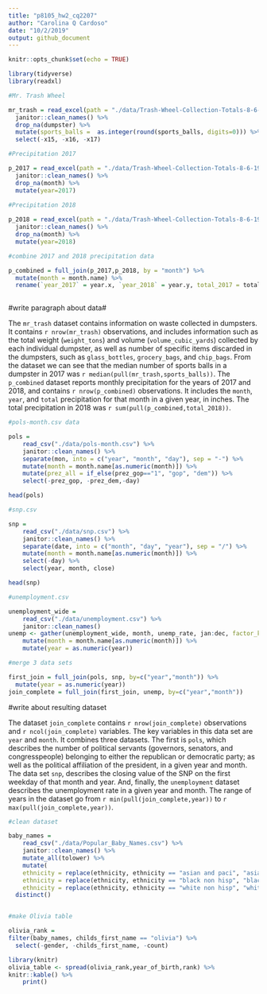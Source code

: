 ```yaml
---
title: "p8105_hw2_cq2207"
author: "Carolina Q Cardoso"
date: "10/2/2019"
output: github_document
---
```


```r
knitr::opts_chunk$set(echo = TRUE)
```

```r


library(tidyverse)
library(readxl)

#Mr. Trash Wheel

mr_trash = read_excel(path = "./data/Trash-Wheel-Collection-Totals-8-6-19.xlsx", sheet = 1, col_names=TRUE) %>%
  janitor::clean_names() %>%
  drop_na(dumpster) %>%
  mutate(sports_balls =  as.integer(round(sports_balls, digits=0))) %>%
  select(-x15, -x16, -x17)

#Precipitation 2017

p_2017 = read_excel(path = "./data/Trash-Wheel-Collection-Totals-8-6-19.xlsx", sheet = 6, col_names=TRUE, skip=1) %>%
  janitor::clean_names() %>%
  drop_na(month) %>%
  mutate(year=2017)
  
#Precipitation 2018

p_2018 = read_excel(path = "./data/Trash-Wheel-Collection-Totals-8-6-19.xlsx", sheet = 5, col_names=TRUE, skip=1) %>%
  janitor::clean_names() %>%
  drop_na(month) %>%
  mutate(year=2018)

#combine 2017 and 2018 precipitation data 

p_combined = full_join(p_2017,p_2018, by = "month") %>%
  mutate(month = month.name) %>%
  rename(`year_2017` = year.x, `year_2018` = year.y, total_2017 = total.x, total_2018 = total.y) 
  
```

#write paragraph about data#

The `mr_trash` dataset contains information on waste collected in dumpsters. It contains `r nrow(mr_trash)` observations, and includes information such as the total weight (`weight_tons`) and volume (`volume_cubic_yards`) collected by each individual dumpster, as well as number of specific items discarded in the dumpsters, such as `glass_bottles`, `grocery_bags`, and `chip_bags`. From the dataset we can see that the median number of sports balls in a dumpster in 2017 was `r median(pull(mr_trash,sports_balls))`.
The `p_combined` dataset reports monthly precipitation for the years of 2017 and 2018, and contains `r nrow(p_combined)` observations. It includes the `month`, `year`, and `total` precipitation for that month in a given year, in inches. 
The total precipitation in 2018 was `r sum(pull(p_combined,total_2018))`. 

```r

#pols-month.csv data

pols = 
    read_csv("./data/pols-month.csv") %>%
    janitor::clean_names() %>%
    separate(mon, into = c("year", "month", "day"), sep = "-") %>%
    mutate(month = month.name[as.numeric(month)]) %>%
    mutate(prez_all = if_else(prez_gop=="1", "gop", "dem")) %>%
    select(-prez_gop, -prez_dem,-day)

head(pols)

#snp.csv

snp = 
    read_csv("./data/snp.csv") %>%
    janitor::clean_names() %>%
    separate(date, into = c("month", "day", "year"), sep = "/") %>%
    mutate(month = month.name[as.numeric(month)]) %>%
    select(-day) %>%
    select(year, month, close)

head(snp)

#unemployment.csv

unemployment_wide = 
    read_csv("./data/unemployment.csv") %>%
    janitor::clean_names() 
unemp <- gather(unemployment_wide, month, unemp_rate, jan:dec, factor_key=TRUE) %>%
    mutate(month = month.name[as.numeric(month)]) %>%
    mutate(year = as.numeric(year))

#merge 3 data sets

first_join = full_join(pols, snp, by=c("year","month")) %>%
  mutate(year = as.numeric(year))
join_complete = full_join(first_join, unemp, by=c("year","month"))

```

#write about resulting dataset

The dataset `join_complete` contains `r nrow(join_complete)` observations and `r ncol(join_complete)` variables. The key variables in this data set are `year` and `month`.
It combines three datasets. The first is `pols`, which describes the number of political servants (governors, senators, and congresspeople) belonging to either the republican or democratic party; as well as the political affiliation of the president, in a given year and month. The data set `snp`, describes the closing value of the SNP on the first weekday of that month and year. And, finally, the `unemployment` dataset describes the unemployment rate in a given year and month.
The range of years in the dataset go from `r min(pull(join_complete,year))` to `r max(pull(join_complete,year))`. 

```r

#clean dataset

baby_names = 
    read_csv("./data/Popular_Baby_Names.csv") %>%
    janitor::clean_names() %>%
    mutate_all(tolower) %>%   
    mutate(
    ethnicity = replace(ethnicity, ethnicity == "asian and paci", "asian and pacific islander"),
    ethnicity = replace(ethnicity, ethnicity == "black non hisp", "black non hispanic"),
    ethnicity = replace(ethnicity, ethnicity == "white non hisp", "white non hispanic")) %>% 
  distinct() 


#make Olivia table

olivia_rank = 
filter(baby_names, childs_first_name == "olivia") %>% 
  select(-gender, -childs_first_name, -count) 

library(knitr)
olivia_table <- spread(olivia_rank,year_of_birth,rank) %>% 
knitr::kable() %>% 
    print()


```